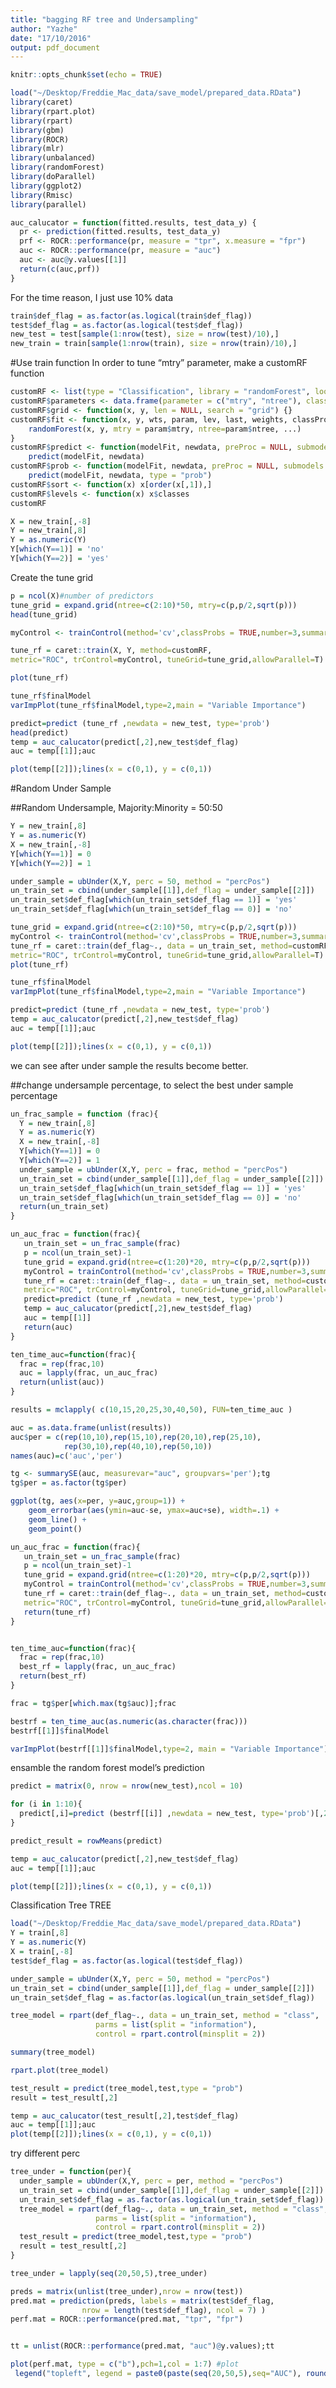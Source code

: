 ```yaml
---
title: "bagging RF tree and Undersampling"
author: "Yazhe"
date: "17/10/2016"
output: pdf_document
---
```


```r
knitr::opts_chunk$set(echo = TRUE)
```

```r
load("~/Desktop/Freddie_Mac_data/save_model/prepared_data.RData")
library(caret)
library(rpart.plot)
library(rpart)
library(gbm)
library(ROCR)
library(mlr)
library(unbalanced)
library(randomForest)
library(doParallel) 
library(ggplot2)
library(Rmisc) 
library(parallel)
```

```r
auc_calucator = function(fitted.results, test_data_y) {
  pr <- prediction(fitted.results, test_data_y)
  prf <- ROCR::performance(pr, measure = "tpr", x.measure = "fpr")
  auc <- ROCR::performance(pr, measure = "auc")
  auc <- auc@y.values[[1]]
  return(c(auc,prf))
}
```

For the time reason, I just use 10% data
```r
train$def_flag = as.factor(as.logical(train$def_flag))
test$def_flag = as.factor(as.logical(test$def_flag))
new_test = test[sample(1:nrow(test), size = nrow(test)/10),]
new_train = train[sample(1:nrow(train), size = nrow(train)/10),]
```


#Use train function 
In order to tune "mtry" parameter, make a customRF function
```r
customRF <- list(type = "Classification", library = "randomForest", loop = NULL)
customRF$parameters <- data.frame(parameter = c("mtry", "ntree"), class = rep("numeric", 2), label = c("mtry", "ntree"))
customRF$grid <- function(x, y, len = NULL, search = "grid") {}
customRF$fit <- function(x, y, wts, param, lev, last, weights, classProbs, ...) {
    randomForest(x, y, mtry = param$mtry, ntree=param$ntree, ...)
}
customRF$predict <- function(modelFit, newdata, preProc = NULL, submodels = NULL)
    predict(modelFit, newdata)
customRF$prob <- function(modelFit, newdata, preProc = NULL, submodels = NULL)
    predict(modelFit, newdata, type = "prob")
customRF$sort <- function(x) x[order(x[,1]),]
customRF$levels <- function(x) x$classes
customRF
```

```r
X = new_train[,-8]
Y = new_train[,8]
Y = as.numeric(Y)
Y[which(Y==1)] = 'no'
Y[which(Y==2)] = 'yes'
```

Create the tune grid
```r
p = ncol(X)#number of predictors
tune_grid = expand.grid(ntree=c(2:10)*50, mtry=c(p,p/2,sqrt(p)))
head(tune_grid)

myControl <- trainControl(method='cv',classProbs = TRUE,number=3,summaryFunction = twoClassSummary)

tune_rf = caret::train(X, Y, method=customRF,  
metric="ROC", trControl=myControl, tuneGrid=tune_grid,allowParallel=T)
```

```r
plot(tune_rf)
```

```r
tune_rf$finalModel
varImpPlot(tune_rf$finalModel,type=2,main = "Variable Importance")
```

```r
predict=predict (tune_rf ,newdata = new_test, type='prob')
head(predict)
temp = auc_calucator(predict[,2],new_test$def_flag)
auc = temp[[1]];auc
```

```r
plot(temp[[2]]);lines(x = c(0,1), y = c(0,1))
```

#Random Under Sample

##Random Undersample, Majority:Minority = 50:50
```r
Y = new_train[,8]
Y = as.numeric(Y)
X = new_train[,-8]
Y[which(Y==1)] = 0
Y[which(Y==2)] = 1

under_sample = ubUnder(X,Y, perc = 50, method = "percPos")
un_train_set = cbind(under_sample[[1]],def_flag = under_sample[[2]])
un_train_set$def_flag[which(un_train_set$def_flag == 1)] = 'yes'
un_train_set$def_flag[which(un_train_set$def_flag == 0)] = 'no'
```

```r
tune_grid = expand.grid(ntree=c(2:10)*50, mtry=c(p,p/2,sqrt(p)))
myControl <- trainControl(method='cv',classProbs = TRUE,number=3,summaryFunction = twoClassSummary)
tune_rf = caret::train(def_flag~., data = un_train_set, method=customRF,  
metric="ROC", trControl=myControl, tuneGrid=tune_grid,allowParallel=T)
plot(tune_rf)
```

```r
tune_rf$finalModel
varImpPlot(tune_rf$finalModel,type=2,main = "Variable Importance")
```

```r
predict=predict (tune_rf ,newdata = new_test, type='prob')
temp = auc_calucator(predict[,2],new_test$def_flag)
auc = temp[[1]];auc
```

```r
plot(temp[[2]]);lines(x = c(0,1), y = c(0,1))
```
we can see after under sample the results become better.

##change undersample percentage, to select the best under sample percentage
```r
un_frac_sample = function (frac){
  Y = new_train[,8]
  Y = as.numeric(Y)
  X = new_train[,-8]
  Y[which(Y==1)] = 0
  Y[which(Y==2)] = 1
  under_sample = ubUnder(X,Y, perc = frac, method = "percPos")
  un_train_set = cbind(under_sample[[1]],def_flag = under_sample[[2]])
  un_train_set$def_flag[which(un_train_set$def_flag == 1)] = 'yes'
  un_train_set$def_flag[which(un_train_set$def_flag == 0)] = 'no'
  return(un_train_set)
}
```

```r
un_auc_frac = function(frac){
   un_train_set = un_frac_sample(frac)
   p = ncol(un_train_set)-1
   tune_grid = expand.grid(ntree=c(1:20)*20, mtry=c(p,p/2,sqrt(p)))
   myControl = trainControl(method='cv',classProbs = TRUE,number=3,summaryFunction =     twoClassSummary)
   tune_rf = caret::train(def_flag~., data = un_train_set, method=customRF,  
   metric="ROC", trControl=myControl, tuneGrid=tune_grid,allowParallel=T)
   predict=predict (tune_rf ,newdata = new_test, type='prob')
   temp = auc_calucator(predict[,2],new_test$def_flag)
   auc = temp[[1]]
   return(auc)
}

ten_time_auc=function(frac){
  frac = rep(frac,10)
  auc = lapply(frac, un_auc_frac)
  return(unlist(auc))
}
```

```r
results = mclapply( c(10,15,20,25,30,40,50), FUN=ten_time_auc )
```

```r
auc = as.data.frame(unlist(results))
auc$per = c(rep(10,10),rep(15,10),rep(20,10),rep(25,10),
            rep(30,10),rep(40,10),rep(50,10))
names(auc)=c('auc','per')

tg <- summarySE(auc, measurevar="auc", groupvars='per');tg
tg$per = as.factor(tg$per)

ggplot(tg, aes(x=per, y=auc,group=1)) + 
    geom_errorbar(aes(ymin=auc-se, ymax=auc+se), width=.1) +
    geom_line() +
    geom_point()
```

```r
un_auc_frac = function(frac){
   un_train_set = un_frac_sample(frac)
   p = ncol(un_train_set)-1
   tune_grid = expand.grid(ntree=c(1:20)*20, mtry=c(p,p/2,sqrt(p)))
   myControl = trainControl(method='cv',classProbs = TRUE,number=3,summaryFunction =     twoClassSummary)
   tune_rf = caret::train(def_flag~., data = un_train_set, method=customRF,  
   metric="ROC", trControl=myControl, tuneGrid=tune_grid,allowParallel=T)
   return(tune_rf)
}


ten_time_auc=function(frac){
  frac = rep(frac,10)
  best_rf = lapply(frac, un_auc_frac)
  return(best_rf)
}   
```

```r
frac = tg$per[which.max(tg$auc)];frac

bestrf = ten_time_auc(as.numeric(as.character(frac)))
bestrf[[1]]$finalModel
```

```r
varImpPlot(bestrf[[1]]$finalModel,type=2, main = "Variable Importance")
```

ensamble the random forest model's prediction
```r
predict = matrix(0, nrow = nrow(new_test),ncol = 10)

for (i in 1:10){
  predict[,i]=predict (bestrf[[i]] ,newdata = new_test, type='prob')[,2]
}

predict_result = rowMeans(predict)

temp = auc_calucator(predict[,2],new_test$def_flag)
auc = temp[[1]];auc
```

```r
plot(temp[[2]]);lines(x = c(0,1), y = c(0,1))
```

Classification Tree
TREE

```r
load("~/Desktop/Freddie_Mac_data/save_model/prepared_data.RData")
Y = train[,8]
Y = as.numeric(Y)
X = train[,-8]
test$def_flag = as.factor(as.logical(test$def_flag))

under_sample = ubUnder(X,Y, perc = 50, method = "percPos")
un_train_set = cbind(under_sample[[1]],def_flag = under_sample[[2]])
un_train_set$def_flag = as.factor(as.logical(un_train_set$def_flag))

tree_model = rpart(def_flag~., data = un_train_set, method = "class", 
                   parms = list(split = "information"),
                   control = rpart.control(minsplit = 2))

summary(tree_model)

rpart.plot(tree_model)
```

```r
test_result = predict(tree_model,test,type = "prob")
result = test_result[,2]

temp = auc_calucator(test_result[,2],test$def_flag)
auc = temp[[1]];auc
plot(temp[[2]]);lines(x = c(0,1), y = c(0,1))
```

try different perc
```r
tree_under = function(per){
  under_sample = ubUnder(X,Y, perc = per, method = "percPos")
  un_train_set = cbind(under_sample[[1]],def_flag = under_sample[[2]])
  un_train_set$def_flag = as.factor(as.logical(un_train_set$def_flag))
  tree_model = rpart(def_flag~., data = un_train_set, method = "class", 
                   parms = list(split = "information"),
                   control = rpart.control(minsplit = 2))
  test_result = predict(tree_model,test,type = "prob")
  result = test_result[,2]
}

tree_under = lapply(seq(20,50,5),tree_under)

preds = matrix(unlist(tree_under),nrow = nrow(test))
pred.mat = prediction(preds, labels = matrix(test$def_flag, 
                nrow = length(test$def_flag), ncol = 7) )
perf.mat = ROCR::performance(pred.mat, "tpr", "fpr")


tt = unlist(ROCR::performance(pred.mat, "auc")@y.values);tt
```

```r
plot(perf.mat, type = c("b"),pch=1,col = 1:7) #plot
 legend("topleft", legend = paste0(paste(seq(20,50,5),seq="AUC"), round(tt, digits = 3)), col=1:7, pch=1) # optional legend
```

